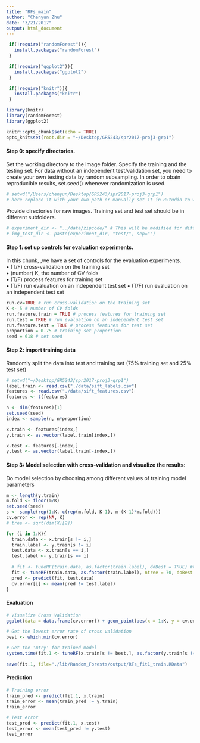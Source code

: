 ```yaml
---
title: "RFs_main"
author: "Chenyun Zhu"
date: "3/21/2017"
output: html_document
---
```

```r
 if(!require("randomForest")){
   install.packages("randomForest")
 }

 if(!require("ggplot2")){
   install.packages("ggplot2")
 }

 if(!require("knitr")){
   install.packages("knitr")
 }

library(knitr)
library(randomForest)
library(ggplot2)
```

```r
knitr::opts_chunk$set(echo = TRUE)
opts_knit$set(root.dir = "~/Desktop/GR5243/spr2017-proj3-grp1")
```




#### Step 0: specify directories.

Set the working directory to the image folder. Specify the training and the testing set. For data without an independent test/validation set, you need to create your own testing data by random subsampling. In order to obain reproducible results, set.seed() whenever randomization is used.
```r
# setwd("/Users/chenyun/Desktop/GR5243/spr2017-proj3-grp1")
# here replace it with your own path or manually set it in RStudio to where this rmd file is located
```

Provide directories for raw images. Training set and test set should be in different subfolders.
```r
# experiment_dir <- "../data/zipcode/" # This will be modified for different data sets. img_train_dir <- paste(experiment_dir, "train/", sep="")
# img_test_dir <- paste(experiment_dir, "test/", sep="")
```

#### Step 1: set up controls for evaluation experiments.
In this chunk, ,we have a set of controls for the evaluation experiments.  
• (T/F) cross-validation on the training set  
• (number) K, the number of CV folds  
• (T/F) process features for training set   
• (T/F) run evaluation on an independent test set • (T/F) run evaluation on an independent test set
```r
run.cv=TRUE # run cross-validation on the training set 
K <- 5 # number of CV folds
run.feature.train = TRUE # process features for training set 
run.test = TRUE # run evaluation on an independent test set 
run.feature.test = TRUE # process features for test set
proportion = 0.75 # training set proportion
seed = 618 # set seed
```

#### Step 2: import training data
Randomly split the data into test and training set (75% training set and 25% test set)
```r
# setwd("~/Desktop/GR5243/spr2017-proj3-grp1")
label.train <- read.csv("./data/sift_labels.csv")
features <- read.csv("./data/sift_features.csv")
features <- t(features)

n <- dim(features)[1]
set.seed(seed)
index <- sample(n, n*proportion)

x.train <- features[index,]
y.train <- as.vector(label.train[index,])

x.test <- features[-index,]
y.test <- as.vector(label.train[-index,])
```

#### Step 3: Model selection with cross-validation and visualize the results:
Do model selection by choosing among different values of training model parameters
```r
m <- length(y.train)
m.fold <- floor(m/K)
set.seed(seed)
s <- sample(rep(1:K, c(rep(m.fold, K-1), m-(K-1)*m.fold))) 
cv.error <- rep(NA, K)
# tree <- sqrt(dim(X)[2])

for (i in 1:K){
  train.data <- x.train[s != i,]
  train.label <- y.train[s != i]
  test.data <- x.train[s == i,]
  test.label <- y.train[s == i]
  
  # fit <- tuneRF(train.data, as.factor(train.label), doBest = TRUE) #test ntree = 500
  fit <- tuneRF(train.data, as.factor(train.label), ntree = 70, doBest = TRUE) #test ntree = 70
  pred <- predict(fit, test.data)
  cv.error[i] <- mean(pred != test.label)
}

```

#### Evaluation
```r
# Visualize Cross Validation
ggplot(data = data.frame(cv.error)) + geom_point(aes(x = 1:K, y = cv.error), color = "blue")

# Get the lowest error rate of cross validation
best <- which.min(cv.error)

# Get the 'mtry' for trained model
system.time(fit.1 <- tuneRF(x.train[s != best,], as.factor(y.train[s != best]), ntree = 70, doBest = TRUE))

save(fit.1, file="./lib/Random_Forests/output/RFs_fit1_train.RData")
```

#### Prediction
```r
# Training error
train_pred <- predict(fit.1, x.train)
train_error <- mean(train_pred != y.train)
train_error

# Test error
test_pred <- predict(fit.1, x.test)
test_error <- mean(test_pred != y.test)
test_error
```





